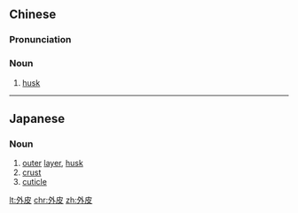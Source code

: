 ==Chinese==
{{zh-forms}}

===Pronunciation===
{{zh-pron
|m=wàipí
|c=ngoi6 pei4-2
|mn=gōa-phôe/gōa-phê
|cat=n
}}

===Noun===
{{zh-noun}}

# [[husk]]

----

==Japanese==
{{ja-kanjitab|がい|ひ|yomi=on}}

===Noun===
{{ja-noun|がいひ}}

# [[outer]] [[layer]], [[husk]]
# [[crust]]
# [[cuticle]]

[[lt:外皮]]
[[chr:外皮]]
[[zh:外皮]]